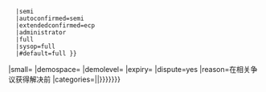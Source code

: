 <includeonly>{{pp-meta
|type={{#switch:{{{demolevel|{{PROTECTIONLEVEL:edit}}}}}
   |semi
   |autoconfirmed=semi
   |extendedconfirmed=ecp
   |administrator
   |full
   |sysop=full
   |#default=full<!--fallback value-->}}
|small={{{small|}}}
|demospace={{{demospace|}}}
|demolevel={{{demolevel|undefined}}}
|expiry={{{expiry|}}}
|dispute=yes
|reason=在相关争议获得解决前
|categories={{{categories|[[Category:由于争议而保护|{{PAGENAME}}]]{{#if:{{{expiry|}}}||[[Category:被永久保护的页面|{{PAGENAME}}]]}}}}}}}</includeonly><noinclude>
{{pp-dispute|demospace=main|demolevel=sysop|categories=no}}
{{documentation}}
</noinclude>